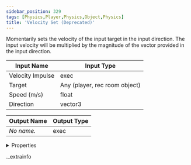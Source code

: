 ```yaml
---
sidebar_position: 329
tags: [Physics,Player,Physics,Object,Physics]
title: 'Velocity Set (Deprecated)'
---
```


Momentarily sets the velocity of the input target in the input direction. The input velocity will be multiplied by the magnitude of the vector provided in the input direction.



<IChip uuid="f97c530d-03bf-498c-8854-33e814d2600b" />

| Input Name | Input Type |
|-----------|-----------|
| Velocity Impulse | exec |
| Target | Any (player, rec room object) |
| Speed (m/s) | float |
| Direction | vector3 |

| Output Name | Output Type |
|-----------|-----------|
| *No name.* | exec |


<details>
  <summary>Properties</summary>
  <div>
    <div>
    <table>
      <thead>
        <tr>
          <th>Room availability:</th>
          <th>Available everywhere</th>
        </tr>
        <tr>
          <th>Is beta required?</th>
          <th>No</th>
        </tr>
        <tr>
          <th>Is this chip a trolling risk?</th>
          <th>No</th>
        </tr>
        <tr>
          <th>Is this chip a role assignment risk?</th>
          <th>No</th>
        </tr>
        <tr>
          <th>Chip UUID</th>
          <th>f97c530d-03bf-498c-8854-33e814d2600b</th>
        </tr>
      </thead>
    </table>
    </div>
  </div>
</details>

._extrainfo